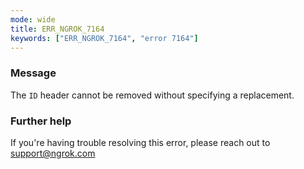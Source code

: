 ```yaml
---
mode: wide
title: ERR_NGROK_7164
keywords: ["ERR_NGROK_7164", "error 7164"]
---
```


### Message

The `ID` header cannot be removed without specifying a replacement.

### Further help

If you're having trouble resolving this error, please reach out to [support@ngrok.com](mailto:support@ngrok.com?subject=Help%20with%20ERR_NGROK_7164)
